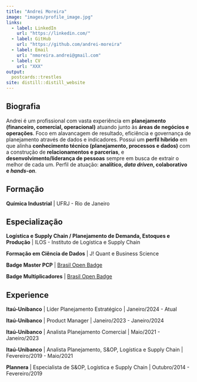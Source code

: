 ```yaml
---
title: "Andrei Moreira"
image: "images/profile_image.jpg"
links:
  - label: LinkedIn
    url: "https://linkedin.com/"
  - label: GitHub
    url: "https://github.com/andrei-moreira"
  - label: Email
    url: "nmoreira.andrei@gmail.com"
  - label: CV
    url: "XXX"
output:
  postcards::trestles
site: distill::distill_website
---
```


## Biografia

Andrei é um profissional com vasta experiência em **planejamento (financeiro, comercial, operacional)** atuando junto às **áreas de negócios e operações**. Foco em alavancagem de resultado, eficiência e governança de planejamento através de dados e indicadores. Possui um **perfil híbrido** em que alinha **conhecimento técnico (planejamento, processos e dados)** com a construção de **relacionamentos e parcerias**, e **desenvolvimento/liderança de pessoas** sempre em busca de extrair o melhor de cada um. Perfil de atuação: **analítico, *data driven*, colaborativo e *hands-on***.

## Formação

**Química Industrial** \| UFRJ - Rio de Janeiro

## Especialização

**Logística e Supply Chain / Planejamento de Demanda, Estoques e Produção** \| ILOS - Instituto de Logística e Supply Chain

**Formação em Ciência de Dados** \| J! Quant e Business Science

**Badge Master PCP** \| [Brasil Open Badge](https://www.brasilopenbadge.com.br/pages/profile/andrei-newman-moreira "Badges")

**Badge Multiplicadores** \| [Brasil Open Badge](https://www.brasilopenbadge.com.br/pages/profile/andrei-newman-moreira "Badges")

## Experience

**Itaú-Unibanco** \| Líder Planejamento Estratégico \| Janeiro/2024 - Atual

**Itaú-Unibanco** \| Product Manager \| Janeiro/2023 - Janeiro/2024

**Itaú-Unibanco** \| Analista Planejamento Comercial \| Maio/2021 - Janeiro/2023

**Itaú-Unibanco** \| Analista Planejamento, S&OP, Logística e Supply Chain \| Fevereiro/2019 - Maio/2021

**Plannera** \| Especialista de S&OP, Logística e Supply Chain \| Outubro/2014 - Fevereiro/2019
